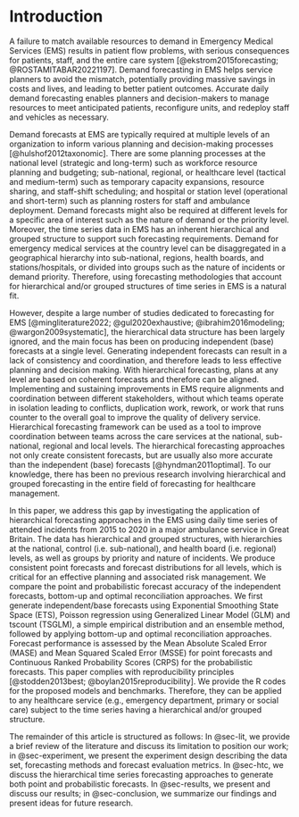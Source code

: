 # Introduction {#sec-intro}

A failure to match available resources to demand in Emergency Medical Services (EMS) results in patient flow problems, with serious consequences for patients, staff, and the entire care system [@ekstrom2015forecasting; @ROSTAMITABAR20221197]. Demand forecasting in EMS helps service planners to avoid the mismatch, potentially providing massive savings in costs and lives, and leading to better patient outcomes. Accurate daily demand forecasting enables planners and decision-makers to manage resources to meet anticipated patients, reconfigure units, and redeploy staff and vehicles as necessary.

Demand forecasts at EMS are typically required at multiple levels of an organization to inform various planning and decision-making processes [@hulshof2012taxonomic]. There are some planning processes at the national level (strategic and long-term) such as workforce resource planning and budgeting; sub-national, regional, or healthcare level (tactical and medium-term) such as temporary capacity expansions, resource sharing, and staff-shift scheduling; and hospital or station level (operational and short-term) such as planning rosters for staff and ambulance deployment. Demand forecasts might also be required at different levels for a specific area of interest such as the nature of demand or the priority level. Moreover, the time series data in EMS has an inherent hierarchical and grouped structure to support such forecasting requirements. Demand for emergency medical services at the country level can be disaggregated in a geographical hierarchy into sub-national, regions, health boards, and stations/hospitals, or divided into groups such as the nature of incidents or demand priority. Therefore, using forecasting methodologies that account for hierarchical and/or grouped structures of time series in EMS is a natural fit.

However, despite a large number of studies dedicated to forecasting for EMS [@mingliterature2022; @gul2020exhaustive; @ibrahim2016modeling; @wargon2009systematic], the hierarchical data structure has been largely ignored, and the main focus has been on producing independent (base) forecasts at a single level. Generating independent forecasts can result in a lack of consistency and coordination, and therefore leads to less effective planning and decision making. With hierarchical forecasting, plans at any level are based on coherent forecasts and therefore can be aligned. Implementing and sustaining improvements in EMS require alignments and coordination between different stakeholders, without which teams operate in isolation leading to conflicts, duplication work, rework, or work that runs counter to the overall goal to improve the quality of delivery service. Hierarchical forecasting framework can be used as a tool to improve coordination between teams across the care services at the national, sub-national, regional and local levels. The hierarchical forecasting approaches not only create consistent forecasts, but are usually also more accurate than the independent (base) forecasts [@hyndman2011optimal]. To our knowledge, there has been no previous research involving hierarchical and grouped forecasting in the entire field of forecasting for healthcare management.

In this paper, we address this gap by investigating the application of hierarchical forecasting approaches in the EMS using daily time series of attended incidents from 2015 to 2020 in a major ambulance service in Great Britain. The data has hierarchical and grouped structures, with hierarchies at the national, control (i.e. sub-national), and health board (i.e. regional) levels, as well as groups by priority and nature of incidents. We produce consistent point forecasts and forecast distributions for all levels, which is critical for an effective planning and associated risk management. We compare the point and probabilistic forecast accuracy of the independent forecasts, bottom-up and optimal reconciliation approaches. We first generate independent/base forecasts using Exponential Smoothing State Space (ETS), Poisson regression using Generalized Linear Model (GLM) and tscount (TSGLM), a simple empirical distribution and an ensemble method, followed by applying bottom-up and optimal reconciliation approaches. Forecast performance is assessed by the Mean Absolute Scaled Error (MASE) and  Mean Squared Scaled Error (MSSE) for point forecasts and Continuous Ranked Probability Scores (CRPS) for the probabilistic forecasts.
This paper complies with reproducibility principles [@stodden2013best; @boylan2015reproducibility]. We provide the R codes for the proposed models and benchmarks. Therefore, they can be applied to any healthcare service (e.g., emergency department, primary or social care) subject to the time series having a hierarchical and/or grouped structure.

The remainder of this article is structured as follows: In @sec-lit, we provide a brief review of the literature and discuss its limitation to position our work; in @sec-experiment, we present the experiment design describing the data set, forecasting methods and forecast evaluation metrics. In @sec-htc, we discuss the hierarchical time series forecasting approaches to generate both point and probabilistic forecasts. In @sec-results, we present and discuss our results; in @sec-conclusion, we summarize our findings and present ideas for future research.
